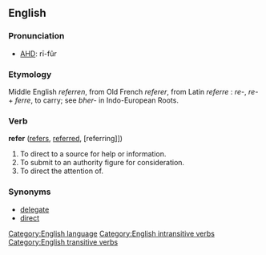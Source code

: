 ==English==

===Pronunciation===
*[[w:AHD|AHD]]: r&#299;-fûr

===Etymology===
Middle English ''referren'', from Old French ''referer'', from Latin ''referre'' : ''re-'', ''re-'' + ''ferre'', to carry; see ''bher-'' in Indo-European Roots.

===Verb===
'''refer'''  ([[refers]], [[referred]], [referring]])
#To direct to a source for help or information.
#To submit to an authority figure for consideration.
#To direct the attention of.

===Synonyms===
*[[delegate]]
*[[direct]]

[[Category:English language]]
[[Category:English intransitive verbs]]
[[Category:English transitive verbs]]